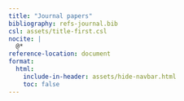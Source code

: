 ```yaml
---
title: "Journal papers"
bibliography: refs-journal.bib
csl: assets/title-first.csl
nocite: |
  @*
reference-location: document
format:
  html:
    include-in-header: assets/hide-navbar.html
    toc: false
---
```

